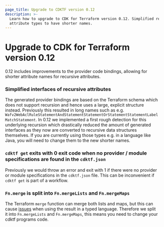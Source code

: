```yaml
---
page_title: Upgrade to CDKTF version 0.12
description: >-
  Learn how to upgrade to CDK for Terraform version 0.12. Simplified recursive
  attribute types to have shorter names.
---
```


# Upgrade to CDK for Terraform version 0.12

0.12 includes improvements to the provider code bindings, allowing for shorter
attribute names for recursive attributes.

### Simplified interfaces of recursive attributes

The generated provider bindings are based on the Terraform schema which does not
support recursion and hence uses a large, explicit structure instead. Previously
this resulted in long names such as e.g.
`Wafv2WebAclRuleStatementAndStatementStatementOrStatementStatementLabelMatchStatement`.
In 0.12 we implemented a first rough detection for this underlying recursion
which drastically reduced the amount of generated interfaces as they now are
converted to recursive data structures themselves. If you are currently using
those types e.g. in a language like Java, you will need to change them to the
new shorter names.

### `cdktf get` exits with 0 exit code when no provider / module specifications are found in the `cdktf.json`

Previously we would throw an error and exit with 1 if there were no provider or
module specifications in the `cdktf.json` file. This can be inconvenient if
`cdktf get` is part of a workflow.

### `Fn.merge` is split into `Fn.mergeLists` and `Fn.mergeMaps`

The Terraform `merge` function can merge both lists and maps, but this can cause
[issues](https://github.com/hashicorp/terraform-cdk/issues/1653) when using the
result in a typed language. Therefore we split it into `Fn.mergeLists` and
`Fn.mergeMaps`, this means you need to change your cdktf programs code.
